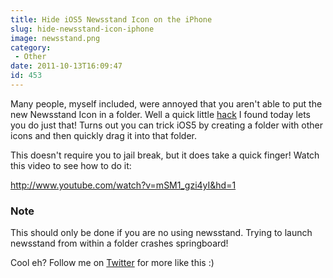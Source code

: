 ```yaml
---
title: Hide iOS5 Newsstand Icon on the iPhone
slug: hide-newsstand-icon-iphone
image: newsstand.png
category:
 - Other
date: 2011-10-13T16:09:47
id: 453
---
```


Many people, myself included, were annoyed that you aren't able to put the new Newsstand Icon in a folder. Well a quick little <a href="http://thecodingmassacre.wordpress.com/2011/10/13/newsstand-folder-no-jailbreak-ios-5/" target="_blank">hack</a> I found today lets you do just that! Turns out you can trick iOS5 by creating a folder with other icons and then quickly drag it into that folder.

This doesn't require you to jail break, but it does take a quick finger! Watch this video to see how to do it:

http://www.youtube.com/watch?v=mSM1_gzi4yI&hd=1

<h3>Note</h3>
This should only be done if you are no using newsstand. Trying to launch newsstand from within a folder crashes springboard!

Cool eh? Follow me on <a href="http://twitter.com/wesbos">Twitter</a> for more like this :)